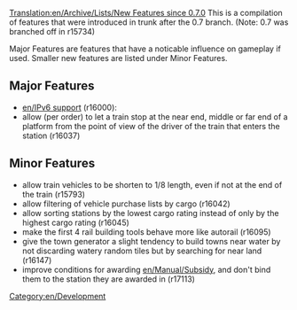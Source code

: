 [[Translation:en/Archive/Lists/New Features since 0.7.0]]
This is a compilation of features that were introduced in trunk after the 0.7 branch. (Note: 0.7 was branched off in r15734)

Major Features are features that have a noticable influence on gameplay if used. Smaller new features are listed under Minor Features.

==Major Features==
* [[en/IPv6 support]] (r16000):
* allow (per order) to let a train stop at the near end, middle or far end of a platform from the point of view of the driver of the train that enters the station (r16037)

==Minor Features==
* allow train vehicles to be shorten to 1/8 length, even if not at the end of the train (r15793) 
* allow filtering of vehicle purchase lists by cargo (r16042)
* allow sorting stations by the lowest cargo rating instead of only by the highest cargo rating (r16045)
* make the first 4 rail building tools behave more like autorail (r16095)
* give the town generator a slight tendency to build towns near water by not discarding watery random tiles but by searching for near land (r16147)
* improve conditions for awarding [[en/Manual/Subsidy]], and don't bind them to the station they are awarded in (r17113)

[[Category:en/Development]]